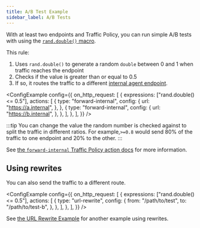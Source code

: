 ```yaml
---
title: A/B Test Example
sidebar_label: A/B Tests
---
```



With at least two endpoints and Traffic Policy, you can run simple A/B tests with using the [`rand.double()` macro](/docs/traffic-policy/macros/utility#randdouble--double).

This rule:

1. Uses `rand.double()` to generate a random `double` between 0 and 1 when traffic reaches the endpoint
1. Checks if the value is greater than or equal to 0.5
1. If so, it routes the traffic to a different [internal agent endpoint](/universal-gateway/internal-endpoints/).

<ConfigExample
	config={{
		on_http_request: [
			{
				expressions: ["rand.double() <= 0.5"],
				actions: [
					{
						type: "forward-internal",
						config: {
							url: "https://a.internal",
						},
					},
					{
						type: "forward-internal",
						config: {
							url: "https://b.internal",
						},
					},
				],
			},
		],
	}}
/>

:::tip
You can change the value the random number is checked against to split the traffic in different ratios. For example,`>=0.8` would send 80% of the traffic to one endpoint and 20% to the other.
:::

See [the `forward-internal` Traffic Policy action docs](/traffic-policy/actions/forward-internal/) for more information.

## Using rewrites

You can also send the traffic to a different route.

<ConfigExample
	config={{
		on_http_request: [
			{
				expressions: ["rand.double() <= 0.5"],
				actions: [
					{
						type: "url-rewrite",
						config: {
							from: "/path/to/test",
							to: "/path/to/test-b",
						},
					},
				],
			},
		],
	}}
/>

See [the URL Rewrite Example](/docs/traffic-policy/examples/url-rewrites) for another example using rewrites.

